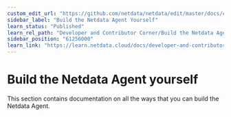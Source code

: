 ```yaml
---
custom_edit_url: "https://github.com/netdata/netdata/edit/master/docs/category-overview-pages/build-the-netdata-agent-yourself.md"
sidebar_label: "Build the Netdata Agent Yourself"
learn_status: "Published"
learn_rel_path: "Developer and Contributor Corner/Build the Netdata Agent Yourself"
sidebar_position: "61256000"
learn_link: "https://learn.netdata.cloud/docs/developer-and-contributor-corner/build-the-netdata-agent-yourself/build-the-netdata-agent-yourself"
---
```


# Build the Netdata Agent yourself

This section contains documentation on all the ways that you can build the Netdata Agent.
